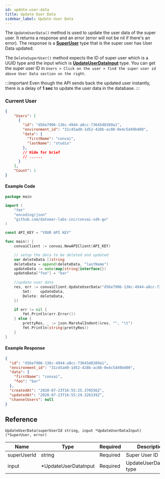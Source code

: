 ```yaml
---
id: update-user-data
title: Update User Data
sidebar_label: Update User Data
---
```


The ```UpdateUserData()``` method is used to update the user data of the super user. It returns a response and an error (error will not be nil if there's an error). The response is a **[SuperUser](../types#superuser)** type that is the super user has User Data updated.

The ```DeleteSuperUser()``` method expects the ID of super user which is a UUID type and the input which is **[UpdateUserDataInput](../types#updateuserdatainput)** type. You can get the super user ID in ```Users > Click on the user > find the super user id above User Data section on the right```.

:::important
Even though the API sends back the updated user instantly, there is a delay of **1 sec** to update the user data in the database.
:::

### Current User
```json
{
    "Users": [
      {
        "id": "d56e7906-136c-4944-a8cc-73645d8389a1",
        "environment_id": "31c45ad0-1d52-428b-ac08-0e4c5d49b400",
        "data": {
          "firstName": "convai",
          "lastName": "studio"
        },
        // Hide for brief
        // ......
      }
    ],
    "Count": 1
}
```

#### Example Code
```go
package main

import (
    "fmt"
    "encoding/json"
    "github.com/datomar-labs-inc/convai-sdk-go"
)

const API_KEY = "YOUR API KEY"

func main() {
    convaiClient := convai.NewAPIClient(API_KEY)

	// setup the data to be deleted and updated
	var deleteData []string
	deleteData = append(deleteData, "lastName")
	updateData := make(map[string]interface{})
    updateData["foo"] = "bar"
    
    //update user data
	res, err := convaiClient.UpdateUserData("d56e7906-136c-4944-a8cc-73645d8389a1",&convai.UpdateUserDataInput{
		Set:    updateData,
		Delete: deleteData,
	})

	if err != nil {
		fmt.Println(err.Error())
	} else {
		prettyRes, _ := json.MarshalIndent(&res, "", "\t")
		fmt.Println(string(prettyRes))
	}
}
```

#### Example Response
```json
{
  "id": "d56e7906-136c-4944-a8cc-73645d8389a1",
  "environment_id": "31c45ad0-1d52-428b-ac08-0e4c5d49b400",
  "data": {
    "firstName": "convai",
    "foo": "bar"
  },
  "createdAt": "2020-07-23T16:55:25.370556Z",
  "updatedAt": "2020-07-23T16:55:29.326339Z",
  "channelUsers": null
}
```

## Reference
```UpdateUserData(superUserId string, input *UpdateUserDataInput) (*SuperUser, error)```

| Name  | Type             | Required | Description          |
|-------|------------------|----------|----------------------|
| superUserId | string     | Required | Super User ID |
| input | \*UpdateUserDataInput | Required | UpdateUserDataInput type |